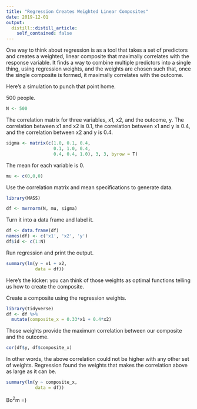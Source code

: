 ```yaml
---
title: "Regression Creates Weighted Linear Composites"
date: 2019-12-01
output:
  distill::distill_article:
    self_contained: false
---
```



One way to think about regression is as a tool that takes a set of predictors and creates a weighted, linear composite that maximally correlates with the response variable. It finds a way to combine multiple predictors into a single thing, using regression weights, and the weights are chosen such that, once the single composite is formed, it maximally correlates with the outcome. 

Here's a simulation to punch that point home.

500 people.

```r
N <- 500
```

The correlation matrix for three variables, x1, x2, and the outcome, y. The correlation between x1 and x2 is 0.1, the correlation between x1 and y is 0.4, and the correlation between x2 and y is 0.4.

```r

sigma <- matrix(c(1.0, 0.1, 0.4,
                  0.1, 1.0, 0.4,
                  0.4, 0.4, 1.0), 3, 3, byrow = T)

```

The mean for each variable is 0.

```r
mu <- c(0,0,0)
```

Use the correlation matrix and mean specifications to generate data.

```r
library(MASS)

df <- mvrnorm(N, mu, sigma)
```

Turn it into a data frame and label it.

```r
df <- data.frame(df)
names(df) <- c('x1', 'x2', 'y')
df$id <- c(1:N)
```

Run regression and print the output.

```r
summary(lm(y ~ x1 + x2,
           data = df))
```

Here's the kicker: you can think of those weights as optimal functions telling us how to create the composite. 

Create a composite using the regression weights.

```r
library(tidyverse)
df <- df %>%
  mutate(composite_x = 0.33*x1 + 0.4*x2)
```

Those weights provide the maximum correlation between our composite and the outcome.

```r
cor(df$y, df$composite_x)
```

In other words, the above correlation could not be higher with any other set of weights. Regression found the weights that makes the correlation above as large as it can be. 

```r
summary(lm(y ~ composite_x,
           data = df))
```


Bo$^2$m =)